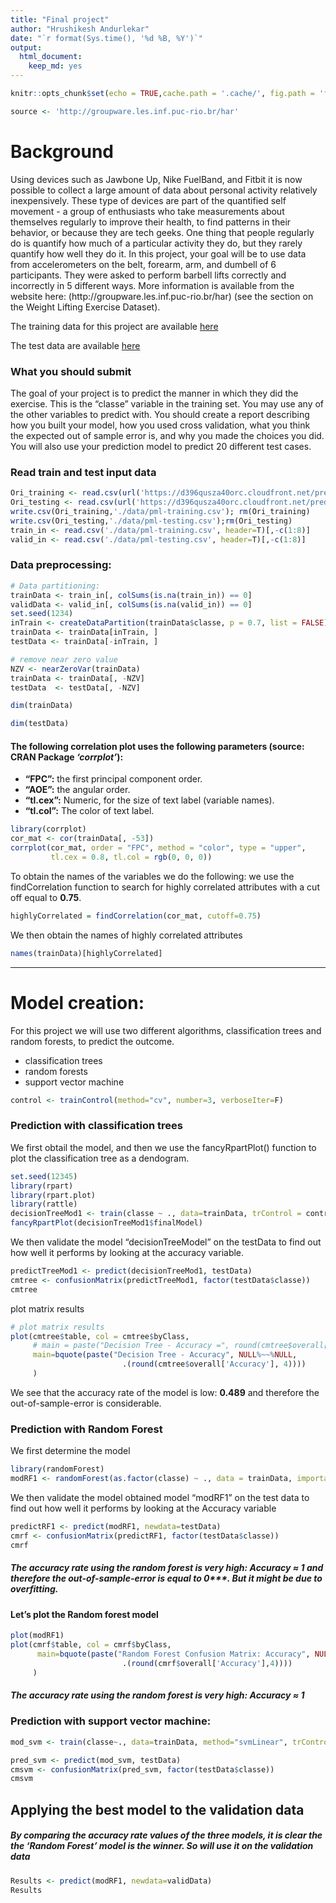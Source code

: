 ```yaml
---
title: "Final project"
author: "Hrushikesh Andurlekar"
date: "`r format(Sys.time(), '%d %B, %Y')`"
output: 
  html_document:
    keep_md: yes
---
```


```r
knitr::opts_chunk$set(echo = TRUE,cache.path = '.cache/', fig.path = 'fig/',dpi = 100)

source <- 'http://groupware.les.inf.puc-rio.br/har'

```


# Background
Using devices such as Jawbone Up, Nike FuelBand, and Fitbit it is now possible to collect a large amount of data about personal activity relatively inexpensively. These type of devices are part of the quantified self movement - a group of enthusiasts who take measurements about themselves regularly to improve their health, to find patterns in their behavior, or because they are tech geeks. One thing that people regularly do is quantify how much of a particular activity they do, but they rarely quantify how well they do it. In this project, your goal will be to use data from accelerometers on the belt, forearm, arm, and dumbell of 6 participants. They were asked to perform barbell lifts correctly and incorrectly in 5 different ways. More information is available from the website here: (http://groupware.les.inf.puc-rio.br/har) (see the section on the Weight Lifting Exercise Dataset).

The training data for this project are available [here](https://d396qusza40orc.cloudfront.net/predmachlearn/pml-training.csv)

The test data are available 
[here](https://d396qusza40orc.cloudfront.net/predmachlearn/pml-testing.csv)




### What you should submit  

The goal of your project is to predict the manner in which they did the exercise. This is the "classe" variable in the training set. You may use any of the other variables to predict with. You should create a report describing how you built your model, how you used cross validation, what you think the expected out of sample error is, and why you made the choices you did. You will also use your prediction model to predict 20 different test cases. 


### Read train and test input data
```r
Ori_training <- read.csv(url('https://d396qusza40orc.cloudfront.net/predmachlearn/pml-training.csv'))
Ori_testing <- read.csv(url('https://d396qusza40orc.cloudfront.net/predmachlearn/pml-testing.csv'))
write.csv(Ori_training,'./data/pml-training.csv'); rm(Ori_training)
write.csv(Ori_testing,'./data/pml-testing.csv');rm(Ori_testing)
train_in <- read.csv('./data/pml-training.csv', header=T)[,-c(1:8)]
valid_in <- read.csv('./data/pml-testing.csv', header=T)[,-c(1:8)]
```



### Data preprocessing: 


```r
# Data partitioning:
trainData <- train_in[, colSums(is.na(train_in)) == 0]
validData <- valid_in[, colSums(is.na(valid_in)) == 0]
set.seed(1234) 
inTrain <- createDataPartition(trainData$classe, p = 0.7, list = FALSE)
trainData <- trainData[inTrain, ]
testData <- trainData[-inTrain, ]

# remove near zero value
NZV <- nearZeroVar(trainData)
trainData <- trainData[, -NZV]
testData  <- testData[, -NZV]

dim(trainData)

dim(testData)
```


#### The following correlation plot uses the following parameters (source: CRAN Package ***‘corrplot’***):  
* **“FPC”:** the first principal component order.  
* **“AOE”:** the angular order.  
* **“tl.cex”:** Numeric, for the size of text label (variable names).  
* **“tl.col”:** The color of text label.  

```r
library(corrplot)
cor_mat <- cor(trainData[, -53])
corrplot(cor_mat, order = "FPC", method = "color", type = "upper", 
         tl.cex = 0.8, tl.col = rgb(0, 0, 0))
```

To obtain the names of the variables we do the following: we use the findCorrelation function to search for highly correlated attributes with a cut off equal to **0.75**.  

```r
highlyCorrelated = findCorrelation(cor_mat, cutoff=0.75)
```  
We then obtain the names of highly correlated attributes  
```r
names(trainData)[highlyCorrelated]
```


---

# Model creation:
For this project we will use two different algorithms, classification trees and random forests, to predict the outcome.

* classification trees
* random forests
* support vector machine

```r
control <- trainControl(method="cv", number=3, verboseIter=F)
```

### Prediction with classification trees
We first obtail the model, and then we use the fancyRpartPlot() function to plot the classification tree as a dendogram.
```r
set.seed(12345)
library(rpart)
library(rpart.plot)
library(rattle)
decisionTreeMod1 <- train(classe ~ ., data=trainData, trControl = control, method="rpart", tuneLength = 5)
fancyRpartPlot(decisionTreeMod1$finalModel)
```

We then validate the model “decisionTreeModel” on the testData to find out how well it performs by looking at the accuracy variable.

```r
predictTreeMod1 <- predict(decisionTreeMod1, testData)
cmtree <- confusionMatrix(predictTreeMod1, factor(testData$classe))
cmtree
```

plot matrix results
```r
# plot matrix results
plot(cmtree$table, col = cmtree$byClass, 
     # main = paste("Decision Tree - Accuracy =", round(cmtree$overall['Accuracy'], 4))
     main=bquote(paste("Decision Tree - Accuracy", NULL%~~%NULL,
                         .(round(cmtree$overall['Accuracy'], 4))))
     )
```
  
We see that the accuracy rate of the model is low: **0.489**  and therefore the out-of-sample-error is considerable.


### Prediction with Random Forest
We first determine the model
```r
library(randomForest)
modRF1 <- randomForest(as.factor(classe) ~ ., data = trainData, importance=TRUE)
```

We then validate the model obtained model “modRF1” on the test data to find out how well it performs by looking at the Accuracy variable
```r
predictRF1 <- predict(modRF1, newdata=testData)
cmrf <- confusionMatrix(predictRF1, factor(testData$classe))
cmrf
```

##### The accuracy rate using the random forest is very high: Accuracy $\approx$ 1 and therefore the out-of-sample-error is equal to 0***. But it might be due to overfitting.

#### **Let’s plot the Random forest model**
```r
plot(modRF1)
plot(cmrf$table, col = cmrf$byClass,
      main=bquote(paste("Random Forest Confusion Matrix: Accuracy", NULL%~~%NULL,
                         .(round(cmrf$overall['Accuracy'],4))))
     )

```

##### The accuracy rate using the random forest is very high: Accuracy $\approx$ 1 

### Prediction with support vector machine:
```r
mod_svm <- train(classe~., data=trainData, method="svmLinear", trControl = control, tuneLength = 5, verbose = F)
```

```r
pred_svm <- predict(mod_svm, testData)
cmsvm <- confusionMatrix(pred_svm, factor(testData$classe))
cmsvm
```


## **Applying the best model to the validation data**  
  
##### By comparing the accuracy rate values of the three models, it is clear the the **‘Random Forest’** model is the winner. So will use it on the validation data
```r
Results <- predict(modRF1, newdata=validData)
Results
```
